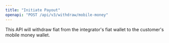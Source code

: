 ```yaml
---
title: "Initiate Payout"
openapi: "POST /api/v3/withdraw/mobile-money"
---
```


This API will withdraw fiat from the integrator's fiat wallet to the customer's mobile money wallet.
